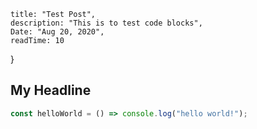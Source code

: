 
    title: "Test Post",
    description: "This is to test code blocks", 
    Date: "Aug 20, 2020",
    readTime: 10
}


## My Headline


```js
const helloWorld = () => console.log("hello world!");
```
